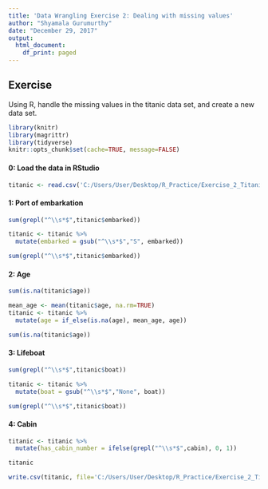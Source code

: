---
title: 'Data Wrangling Exercise 2: Dealing with missing values'
author: "Shyamala Gurumurthy"
date: "December 29, 2017"
output: 
  html_document: 
    df_print: paged
---

## Exercise
Using R, handle the missing values in the titanic data set, and create a new data set.

```{r setup, include=FALSE}
library(knitr)
library(magrittr)
library(tidyverse)
knitr::opts_chunk$set(cache=TRUE, message=FALSE)
```

#### 0: Load the data in RStudio
```{r}
titanic <- read.csv('C:/Users/User/Desktop/R_Practice/Exercise_2_Titanic/titanic_original.csv', header = TRUE)
```


#### 1: Port of embarkation
```{r}
sum(grepl("^\\s*$",titanic$embarked))

titanic <- titanic %>%
  mutate(embarked = gsub("^\\s*$","S", embarked)) 

sum(grepl("^\\s*$",titanic$embarked))
```


#### 2: Age
```{r}
sum(is.na(titanic$age))

mean_age <- mean(titanic$age, na.rm=TRUE) 
titanic <- titanic %>%
  mutate(age = if_else(is.na(age), mean_age, age))

sum(is.na(titanic$age))
```


#### 3: Lifeboat
```{r}
sum(grepl("^\\s*$",titanic$boat))

titanic <- titanic %>%
  mutate(boat = gsub("^\\s*$","None", boat))

sum(grepl("^\\s*$",titanic$boat))
```


#### 4: Cabin
```{r}
titanic <- titanic %>%
  mutate(has_cabin_number = ifelse(grepl("^\\s*$",cabin), 0, 1))

titanic
```

```{r}
write.csv(titanic, file='C:/Users/User/Desktop/R_Practice/Exercise_2_Titanic/titanic_clean.csv')
```

